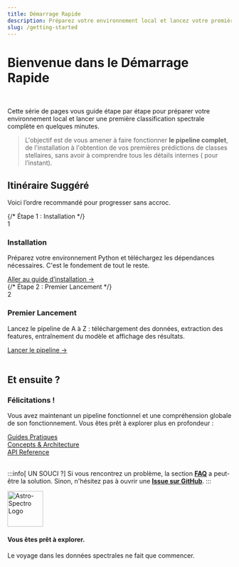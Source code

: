 ```yaml
---
title: Démarrage Rapide
description: Préparez votre environnement local et lancez votre première classification en quelques minutes.
slug: /getting-started
---
```


<!-- Complet for v1.0.0 release -->


# <FontAwesomeIcon icon={faRocket} /> Bienvenue dans le Démarrage Rapide

<br />

Cette série de pages vous guide étape par étape pour préparer votre environnement local et lancer une première classification spectrale complète en quelques minutes. 

> L'objectif est de vous amener à faire fonctionner **le pipeline complet**, de l'installation à l'obtention de vos premières prédictions de classes stellaires, sans avoir à comprendre tous les détails internes (<FontAwesomeIcon icon={faUserAstronaut} /> pour l’instant).

<FontAwesomeIcon icon="fa-solid fa-rocket" />

## Itinéraire Suggéré

Voici l’ordre recommandé pour progresser sans accroc.

<div className="container" style={{padding: '0', marginTop: '1.5rem'}}>
  <div className="row">
    {/* Étape 1 : Installation */}
    <div className="col col--6">
      <div className="card-demo">
        <div className="card">
          <div className="card__header">
            <span className="step-number">1</span>
            <h3>Installation</h3>
          </div>
          <div className="card__body">
            <p>Préparez votre environnement Python et téléchargez les dépendances nécessaires. C'est le fondement de tout le reste.</p>
          </div>
          <div className="card__footer">
            <a href="./getting-started/installation" className="button button--primary button--block">
              Aller au guide d’installation →
            </a>
          </div>
        </div>
      </div>
    </div>
    {/* Étape 2 : Premier Lancement */}
    <div className="col col--6">
      <div className="card-demo">
        <div className="card">
          <div className="card__header">
            <span className="step-number">2</span>
            <h3>Premier Lancement</h3>
          </div>
          <div className="card__body">
            <p>Lancez le pipeline de A à Z : téléchargement des données, extraction des features, entraînement du modèle et affichage des résultats.</p>
          </div>
          <div className="card__footer">
            <a href="./getting-started/first-run" className="button button--primary button--block">
              Lancer le pipeline →
            </a>
          </div>
        </div>
      </div>
    </div>
  </div>
</div>

<br />

## Et ensuite ?

<div className="congrats-box">
  <div className="congrats-icon">
    <FontAwesomeIcon icon={faTrophy} size="4x" />
  </div>
  <div className="congrats-content">
    <h3>Félicitations !</h3>
    <p>
      Vous avez maintenant un pipeline fonctionnel et une compréhension globale de son fonctionnement. Vous êtes prêt à explorer plus en profondeur :
    </p>
    <div className="row">
      <div className="col">
        <a href="/AstroSpectro/docs/user-guides" className="button button--secondary button--outline">
          <FontAwesomeIcon icon={faFolderTree} /> Guides Pratiques 
        </a>
      </div>
      <div className="col">
        <a href="/AstroSpectro/docs/concepts" className="button button--secondary button--outline">
          <FontAwesomeIcon icon={faLayerGroup} /> Concepts & Architecture
        </a>
      </div>
      <div className="col">
        <a href="/AstroSpectro/docs/api" className="button button--secondary button--outline">
          <FontAwesomeIcon icon={faFileCode} /> API Reference
        </a>
      </div>
    </div>
  </div>
</div>

<br />

:::info[ UN SOUCI ?]
Si vous rencontrez un problème, la section **[FAQ](/docs/community/faq)** a peut-être la solution. Sinon, n'hésitez pas à ouvrir une **[Issue sur GitHub](https://github.com/phd-brown/AstroSpectro/issues)**.
:::


<div style={{
  marginTop: '2rem',
  padding: '1.5rem',
  textAlign: 'center',
  borderTop: '1px solid var(--ifm-color-emphasis-300)'
}}>
  <img src="../img/logo.png" alt="Astro-Spectro Logo" width="80" style={{marginBottom: '1rem'}} />
  <h4>Vous êtes prêt à explorer.</h4>
  <p>Le voyage dans les données spectrales ne fait que commencer.</p>
</div>